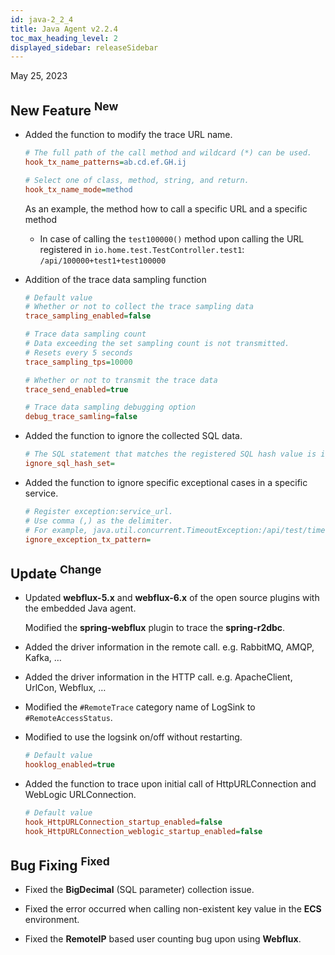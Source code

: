 ```yaml
---
id: java-2_2_4
title: Java Agent v2.2.4
toc_max_heading_level: 2
displayed_sidebar: releaseSidebar
---
```


May 25, 2023

## New Feature <sup><Status>New</Status></sup>

-   Added the function to modify the trace URL name.

    ```ini title='whatap.conf'
    # The full path of the call method and wildcard (*) can be used.
    hook_tx_name_patterns=ab.cd.ef.GH.ij

    # Select one of class, method, string, and return.
    hook_tx_name_mode=method
    ```

    As an example, the method how to call a specific URL and a specific method

    -   In case of calling the `test100000()` method upon calling the URL registered in `io.home.test.TestController.test1`: `/api/100000+test1+test100000`

-   Addition of the trace data sampling function

    ```ini title='whatap.conf'
    # Default value
    # Whether or not to collect the trace sampling data
    trace_sampling_enabled=false

    # Trace data sampling count
    # Data exceeding the set sampling count is not transmitted.
    # Resets every 5 seconds
    trace_sampling_tps=10000

    # Whether or not to transmit the trace data
    trace_send_enabled=true

    # Trace data sampling debugging option
    debug_trace_samling=false
    ```

-   Added the function to ignore the collected SQL data.

    ```ini title='whatap.conf'
    # The SQL statement that matches the registered SQL hash value is ignored.
    ignore_sql_hash_set=
    ```

-   Added the function to ignore specific exceptional cases in a specific service.

    ```ini title='whatap.conf'
    # Register exception:service_url.
    # Use comma (,) as the delimiter.
    # For example, java.util.concurrent.TimeoutException:/api/test/timeout,org.springframework.web.util.NestedServletException:/api/posts/test/cexception
    ignore_exception_tx_pattern=
    ```

## Update <sup><Status>Change</Status></sup>

-   Updated **webflux-5.x** and **webflux-6.x** of the open source plugins with the embedded Java agent.

    Modified the **spring-webflux** plugin to trace the **spring-r2dbc**.

-   Added the driver information in the remote call. e.g. RabbitMQ, AMQP, Kafka, …

-   Added the driver information in the HTTP call. e.g. ApacheClient, UrlCon, Webflux, …

-   Modified the `#RemoteTrace` category name of LogSink to `#RemoteAccessStatus`.

-   Modified to use the logsink on/off without restarting.
    ```ini title='whatap.conf'
    # Default value
    hooklog_enabled=true
    ```

-   Added the function to trace upon initial call of HttpURLConnection and WebLogic URLConnection.
    ```ini title='whatap.conf'
    # Default value
    hook_HttpURLConnection_startup_enabled=false
    hook_HttpURLConnection_weblogic_startup_enabled=false
    ```

## Bug Fixing <sup><Status>Fixed</Status></sup>

-   Fixed the **BigDecimal** (SQL parameter) collection issue.

-   Fixed the error occurred when calling non-existent key value in the **ECS** environment.

-   Fixed the **RemoteIP** based user counting bug upon using **Webflux**.
